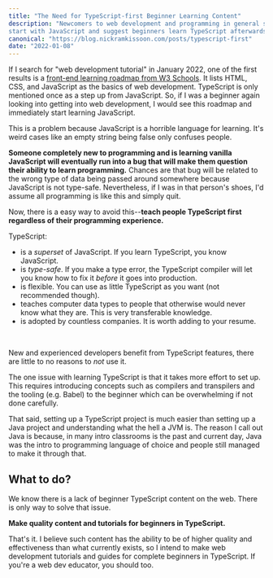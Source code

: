 ```yaml
---
title: "The Need for TypeScript-first Beginner Learning Content"
description: "Newcomers to web development and programming in general should skip JavaScript and learn TypeScript first. There is a problem with that--almost all beginner content and tutorials 
start with JavaScript and suggest beginners learn TypeScript afterwards."
canonical: "https://blog.nickramkissoon.com/posts/typescript-first"
date: "2022-01-08"
---
```


If I search for "web development tutorial" in January 2022, one of the first results is a [front-end learning roadmap from W3 Schools](https://www.w3schools.com/whatis/).
It lists HTML, CSS, and JavaScript as the basics of web development. TypeScript is only mentioned once as a step up from JavaScript. So,
if I was a beginner again looking into getting into web development, I would see this roadmap and immediately start learning JavaScript.

This is a problem because JavaScript is a horrible language for learning. It's weird cases like an empty string being false only confuses people.

**Someone completely new to programming and is learning vanilla JavaScript will eventually run into a bug that will make them question their ability to learn programming.** Chances are that bug
will be related to the wrong type of data being passed around somewhere because JavaScript is not type-safe. Nevertheless, if I was in that person's shoes, I'd assume all
programming is like this and simply quit.

Now, there is a easy way to avoid this--**teach people TypeScript first regardless of their programming experience.**

TypeScript:

- is a _superset_ of JavaScript. If you learn TypeScript, you know JavaScript.
- is _type-safe_. If you make a type error, the TypeScript compiler will let you know how to fix it _before_ it goes into production.
- is flexible. You can use as little TypeScript as you want (not recommended though).
- teaches computer data types to people that otherwise would never know what they are. This is very transferable knowledge.
- is adopted by countless companies. It is worth adding to your resume.

<br />

New and experienced developers benefit from TypeScript features, there are little
to no reasons to _not_ use it.

The one issue with learning TypeScript is that it takes more effort to set up. This
requires introducing concepts such as compilers and transpilers and the tooling (e.g.
Babel) to the beginner which can be overwhelming if not done carefully.

That said, setting up a TypeScript project is much easier than setting up a Java project and understanding what the hell a JVM is. The reason I call out Java is because,
in many intro classrooms is the past and current day, Java was the intro to programming language of choice and people still managed to make it through that.

## What to do?

We know there is a lack of beginner TypeScript content on the web. There is only way to solve that issue.

**Make quality content and tutorials for beginners in TypeScript.**

That's it. I believe such content has the ability to be of higher quality and effectiveness than what currently exists,
so I intend to make web development tutorials and guides for complete beginners in TypeScript. If you're a web dev educator, you should too.

